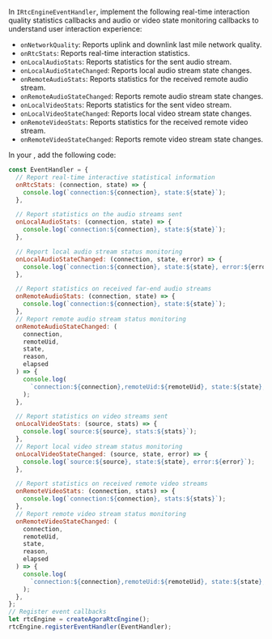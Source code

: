 
In `IRtcEngineEventHandler`, implement the following real-time interaction quality statistics callbacks and audio or video state monitoring callbacks to understand user interaction experience:

- `onNetworkQuality`: Reports uplink and downlink last mile network quality.
- `onRtcStats`: Reports real-time interaction statistics.
- `onLocalAudioStats`: Reports statistics for the sent audio stream.
- `onLocalAudioStateChanged`: Reports local audio stream state changes.
- `onRemoteAudioStats`: Reports statistics for the received remote audio stream.
- `onRemoteAudioStateChanged`: Reports remote audio stream state changes.
- `onLocalVideoStats`: Reports statistics for the sent video stream.
- `onLocalVideoStateChanged`: Reports local video stream state changes.
- `onRemoteVideoStats`: Reports statistics for the received remote video stream.
- `onRemoteVideoStateChanged`: Reports remote video stream state changes.

In your <Vpl k="CLIENT"/>, add the following code:

```javascript
const EventHandler = {
  // Report real-time interactive statistical information
  onRtcStats: (connection, state) => {
    console.log(`connection:${connection}, state:${state}`);
  },

  // Report statistics on the audio streams sent
  onLocalAudioStats: (connection, state) => {
    console.log(`connection:${connection}, state:${state}`);
  },

  // Report local audio stream status monitoring
  onLocalAudioStateChanged: (connection, state, error) => {
    console.log(`connection:${connection}, state:${state}, error:${error}`);
  },

  // Report statistics on received far-end audio streams
  onRemoteAudioStats: (connection, state) => {
    console.log(`connection:${connection}, state:${state}`);
  },
  // Report remote audio stream status monitoring
  onRemoteAudioStateChanged: (
    connection,
    remoteUid,
    state,
    reason,
    elapsed
  ) => {
    console.log(
      `connection:${connection},remoteUid:${remoteUid}, state:${state}, reason:${reason}, elapsed:${elapsed}`
    );
  },

  // Report statistics on video streams sent
  onLocalVideoStats: (source, stats) => {
    console.log(`source:${source}, stats:${stats}`);
  },
  // Report local video stream status monitoring
  onLocalVideoStateChanged: (source, state, error) => {
    console.log(`source:${source}, state:${state}, error:${error}`);
  },

  // Report statistics on received remote video streams
  onRemoteVideoStats: (connection, stats) => {
    console.log(`connection:${connection}, stats:${stats}`);
  },
  // Report remote video stream status monitoring
  onRemoteVideoStateChanged: (
    connection,
    remoteUid,
    state,
    reason,
    elapsed
  ) => {
    console.log(
      `connection:${connection},remoteUid:${remoteUid}, state:${state}, reason:${reason}, elapsed:${elapsed}`
    );
  },
};
// Register event callbacks
let rtcEngine = createAgoraRtcEngine();
rtcEngine.registerEventHandler(EventHandler);
```